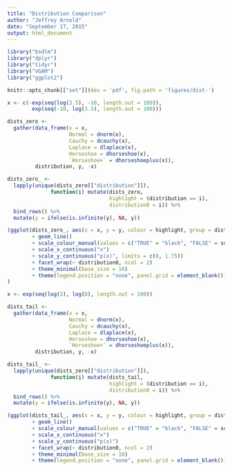 ```yaml
---
title: "Distribution Comparison"
author: "Jeffrey Arnold"
date: "September 17, 2015"
output: html_document
---
```


```r
library("bsdlm")
library("dplyr")
library("tidyr")
library("VGAM")
library("ggplot2")

knitr::opts_chunk[["set"]](dev = 'pdf', fig.path = 'figures/dist-')

```

```r
x <- c(-exp(seq(log(3.5), -10, length.out = 100)),
        exp(seq(-10, log(3.5), length.out = 100)))

dists_zero <-
  gather(data_frame(x = x,
                    Normal = dnorm(x),
                    Cauchy = dcauchy(x),
                    Laplace = dlaplace(x),
                    Horseshoe = dhorseshoe(x),
                    `Horseshoe+` = dhorseshoeplus(x)),
         distribution, y, -x)

dists_zero_ <- 
  lapply(unique(dists_zero[["distribution"]]),
              function(i) mutate(dists_zero,
                                 highlight = (distribution == i),
                                 distribution0 = i)) %>%
  bind_rows() %>%
  mutate(y = ifelse(is.infinite(y), NA, y))

(ggplot(dists_zero_, aes(x = x, y = y, colour = highlight, group = distribution))
        + geom_line()
        + scale_colour_manual(values = c("TRUE" = "black", "FALSE" = scales::alpha("gray", 0.75)))
        + scale_x_continuous("x")
        + scale_y_continuous("p(x)", limits = c(0, 1.75))
        + facet_wrap(~ distribution0, ncol = 2)
        + theme_minimal(base_size = 10)
        + theme(legend.position = "none", panel.grid = element_blank())
)

```

```r

x <- exp(seq(log(3), log(8), length.out = 100))

dists_tail <-
  gather(data_frame(x = x,
                    Normal = dnorm(x),
                    Cauchy = dcauchy(x),
                    Laplace = dlaplace(x),
                    Horseshoe = dhorseshoe(x),
                    `Horseshoe+` = dhorseshoeplus(x)),
         distribution, y, -x)

dists_tail_ <- 
  lapply(unique(dists_zero[["distribution"]]),
              function(i) mutate(dists_tail,
                                 highlight = (distribution == i),
                                 distribution0 = i)) %>%
  bind_rows() %>%
  mutate(y = ifelse(is.infinite(y), NA, y))

(ggplot(dists_tail_, aes(x = x, y = y, colour = highlight, group = distribution))
        + geom_line()
        + scale_colour_manual(values = c("TRUE" = "black", "FALSE" = scales::alpha("gray", 0.75)))
        + scale_x_continuous("x")
        + scale_y_continuous("p(x)")
        + facet_wrap(~ distribution0, ncol = 2)
        + theme_minimal(base_size = 10)
        + theme(legend.position = "none", panel.grid = element_blank()))

```





       
